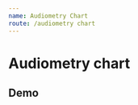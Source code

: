 ```yaml
---
name: Audiometry Chart
route: /audiometry chart
---
```



# Audiometry chart

## Demo
<Playground>
    <div style={{ width: 600}}>
    <AudiometryChart 
            data={ [
                { 
                    result: 60,
                },
                {
                    result: 50,
                    symbolCondition: '<'
                },
                {
                    result: 60,
                    symbolCondition: '<'
                },       
                {
                    result: 70,
                    symbolCondition: '<'
                },
                {
                    result: 50,
                    symbolCondition: '<'
                },
                {
                    result: 55,
                    symbolCondition: '<'
                },
                {
                    result: 50,
                },
                {
                    result: 10,
                }
            ] }
        />
    </div>
</Playground>